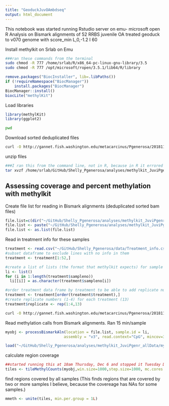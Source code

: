 ```yaml
---
title: "GeoduckJuvOAmbdseq"
output: html_document
---
```


This notebook was started running Rstudio server on emu- microsoft open R
Analysis on Bismark alignments of 52 RRBS juvenile OA treated geoduck to v070 genome with score_min L,0,-1.2 I 60 


Install methylkit on Srlab on Emu
```bash
###ran these commands from the terminal
sudo chmod -R 777 /home/srlab/R/x86_64-pc-linux-gnu-library/3.5
sudo chmod -R 777 /opt/microsoft/ropen/3.5.1/lib64/R/library
```


```r
remove.packages("BiocInstaller", lib=.libPaths())
if (!requireNamespace("BiocManager"))
    install.packages("BiocManager")
BiocManager::install()
biocLite("methylKit")
```

Load libraries
```r
library(methylKit)
library(ggplot2)

```

```bash
pwd
```
Download sorted deduplicated files
```bash
curl -O http://gannet.fish.washington.edu/metacarcinus/Pgenerosa/20181101/dedup_sorted_bam.tar.gz
```

unzip files
```bash
###I ran this from the command line, not in R, because in R it errored out and showed incomplete decompression. It was also much faster by command line
tar xvzf /home/srlab/GitHub/Shelly_Pgenerosa/analyses/methylkit_JuviPgenr_allData/dedup_sorted_bam.tar.gz
```


## Assessing coverage and percent methylation with methylkit
Create file list for reading in Bismark alignments (deduplicated sorted bam files)
```r
file.list=c(dir("~/GitHub/Shelly_Pgenerosa/analyses/methylkit_JuviPgenr_allData/dedup_sorted_bam/",pattern = "_dedup.sorted.bam"))
file.list <- paste("~/GitHub/Shelly_Pgenerosa/analyses/methylkit_JuviPgenr_allData/dedup_sorted_bam/", file.list, sep = "")
file.list <- as.list(file.list)
```

Read in treatment info for these samples
```r
treatment <- read.csv("~/GitHub/Shelly_Pgenerosa/data/Treatment_info.csv", header = TRUE)
#subset dataframe to exclude lines with no info in them
treatment <- treatment[1:52,]

#create a list of lists (the format that methylkit expects) for sample ids
li <- list()
for (i in 1:length(treatment$sampleno))
  li[[i]] = as.character(treatment$sampleno[i])

#order treatment data frame by treatment to be able to add replicate numbers to each sample
treatment <- treatment[order(treatment$treatment),]
#create replicate numbers (1-4) for each treatment (13)
treatment$replicate <- rep(1:4,13)
```

```bash
curl -O http://gannet.fish.washington.edu/metacarcinus/Pgenerosa/20181101/methylkit_20181126/myobj
```

Read methylation calls from Bismark alignments.
Ran 15 min/sample
```r
myobj <- processBismarkAln(location = file.list, sample.id = li, 
                          assembly = "v3", read.context="CpG", mincov=3, treatment = treatment$treatment)
```

```r
load("~/GitHub/Shelly_Pgenerosa/analyses/methylkit_JuviPgenr_allData/myobj")
```



calculate region coverage  
```r
##started running this at 10am Thursday, Dec 6 and stopped it Tuesday Dec. 11 at 8:44am. 
tiles <- tileMethylCounts(myobj,win.size=1000,step.size=1000, mc.cores = 3)
```

find regions covered by all samples (This finds regions that are covered by two or more samples I believe, because the covereage has NAs for some samples.)
```r
mmeth <- unite(tiles, min.per.group = 1L)
```
